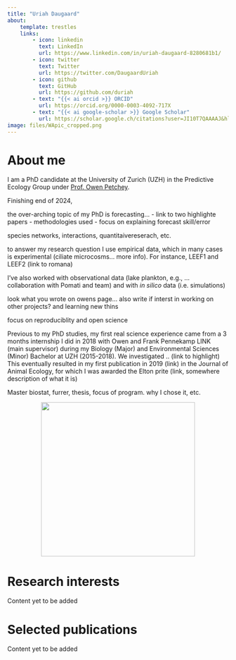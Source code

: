 ```yaml
---
title: "Uriah Daugaard"
about:
    template: trestles
    links:
        - icon: linkedin
          text: LinkedIn
          url: https://www.linkedin.com/in/uriah-daugaard-8280681b1/
        - icon: twitter
          text: Twitter
          url: https://twitter.com/DaugaardUriah
        - icon: github
          text: GitHub
          url: https://github.com/duriah
        - text: "{{< ai orcid >}} ORCID"
          url: https://orcid.org/0000-0003-4092-717X
        - text: "{{< ai google-scholar >}} Google Scholar"
          url: https://scholar.google.ch/citations?user=JI10T7QAAAAJ&hl
image: files/WApic_cropped.png
---
```




# About me

I am a PhD candidate at the University of Zurich (UZH) in the Predictive Ecology Group under [Prof. Owen Petchey](#).

Finishing end of 2024, 
<!-- looking for exciting new opportunities to do science. -->

the over-arching topic of my PhD is forecasting...
  - link to two highlighte papers
  - methodologies used
  - focus on explaining forecast skill/error
  
species networks, interactions, quantitaivereserach, etc.  
  
to answer my research question I use empirical data, which in many cases is experimental (ciliate microcosms... more info). For instance, LEEF1 and LEEF2 (link to romana)

I've also worked with observational data (lake plankton, e.g., ... collaboration with Pomati and team) and with *in silico* data (i.e. simulations)

look what you wrote on owens page... also write if interst in working on other projects? and learning new thins

focus on reproduciblity and open science

Previous to my PhD studies, my first real science experience came from a 3 months internship I did in 2018 with Owen and Frank Pennekamp LINK (main supervisor) during my Biology (Major) and Environmental Sciences (Minor) Bachelor at UZH (2015-2018). We investigated .. (link to highlight)
This eventually resulted in my first publication in 2019 (link) in the Journal of Animal Ecology, for which I was awarded the Elton prite (link, somewhere description of what it is)



Master biostat, furrer, thesis, focus of program. why I chose it, etc.


<center>
<img src="files/species_network_small.svg" width="350">
</center>

# Research interests

Content yet to be added

# Selected publications

Content yet to be added



